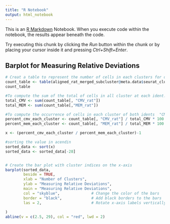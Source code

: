 ```yaml
---
title: "R Notebook"
output: html_notebook
---
```


This is an [R Markdown](http://rmarkdown.rstudio.com) Notebook. When you execute code within the notebook, the results appear beneath the code. 

Try executing this chunk by clicking the *Run* button within the chunk or by placing your cursor inside it and pressing *Ctrl+Shift+Enter*. 

## Barplot for Measuring Relative Deviations
```r
# Creat a table to represent the number of cells in each clusters for different idents, ("CMV & MEM").
count_table <- table(aligned_rat_merged_subcluster@meta.data$seurat_clusters, aligned_rat_merged_subcluster@meta.data$orig.ident)
count_table
```

```r
#To compute the sum of the total of cells in all cluster at each ident.
total_CMV <- sum(count_table[, "CMV_rat"])
total_MEM <- sum(count_table[,"MEM_rat"])
```

```r
#To compute the occurrence of cells in each cluster of both idents  "CMV"& "MEM" in rat.(ratio = The count of cell at each cluster over the total count of cell in all clusters)
percent_cmv_each_cluster <- count_table[, "CMV_rat"] / total_CMV * 100
percent_mem_each_cluster <- count_table[, "MEM_rat"] / total_MEM * 100
```
 
 
```r
x <- (percent_cmv_each_cluster / percent_mem_each_cluster)-1

```
 
```r
#sorting the value in acendin
sorted_data <- sort(x)
sorted_data <- sorted_data[-28]


# Create the bar plot with cluster indices on the x-axis
barplot(sorted_data,
        beside = TRUE,
        xlab = "Number of Clusters",
        ylab = "Measuring Relative Deviations",
        main = "Measuring Relative Deviations",
        col = "skyblue",              # Change the color of the bars
        border = "black",             # Add black borders to the bars
        las = 2,                      # Rotate x-axis labels vertically for better readability
                  
)
abline(v = c(2.5, 29), col = "red", lwd = 2)
```







